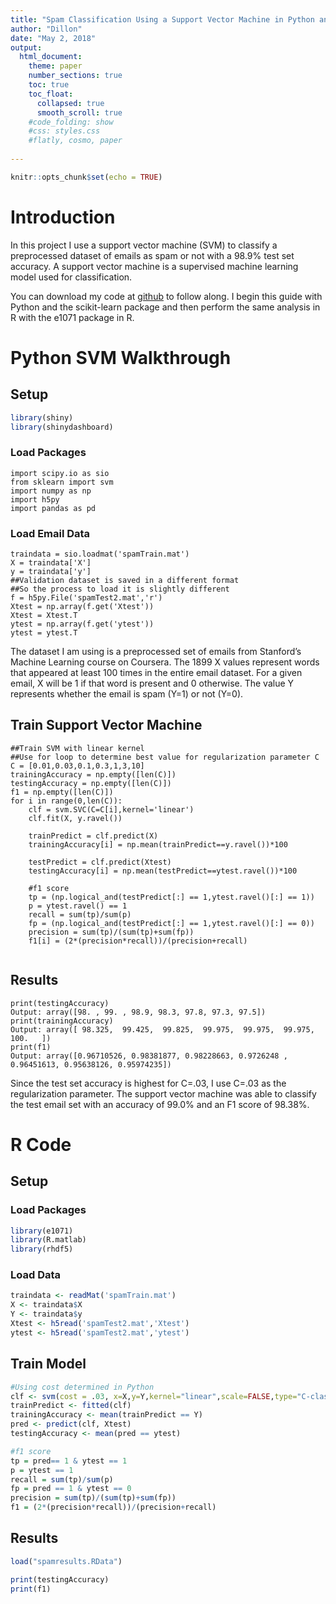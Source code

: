 ```yaml
---
title: "Spam Classification Using a Support Vector Machine in Python and R"
author: "Dillon"
date: "May 2, 2018"
output:
  html_document:
    theme: paper
    number_sections: true
    toc: true
    toc_float:
      collapsed: true
      smooth_scroll: true
    #code_folding: show
    #css: styles.css
    #flatly, cosmo, paper
    
---
```


```r
knitr::opts_chunk$set(echo = TRUE)
```

# Introduction

In this project I use a support vector machine (SVM) to classify a preprocessed dataset of emails as spam or not with a 98.9% test set accuracy. A support vector machine is a supervised machine learning model used for classification.


You can download my code at [github](https://github.com/dilloncamp/spam) to follow along. I begin this guide with Python and the scikit-learn package and then perform the same analysis in R with the e1071 package in R.


# Python SVM Walkthrough

## Setup

```r
library(shiny)
library(shinydashboard)
```

### Load Packages
```
import scipy.io as sio
from sklearn import svm
import numpy as np
import h5py
import pandas as pd
```

### Load Email Data

```
traindata = sio.loadmat('spamTrain.mat')
X = traindata['X']
y = traindata['y']
##Validation dataset is saved in a different format
##So the process to load it is slightly different
f = h5py.File('spamTest2.mat','r') 
Xtest = np.array(f.get('Xtest'))
Xtest = Xtest.T
ytest = np.array(f.get('ytest'))
ytest = ytest.T
```

The dataset I am using is a preprocessed set of emails from Stanford's Machine Learning course on Coursera. The 1899 X values represent words that appeared at least 100 times in the entire email dataset. For a given email, X will be 1 if that word is present and 0 otherwise. The value Y represents whether the email is spam (Y=1) or not (Y=0).

## Train Support Vector Machine

```
##Train SVM with linear kernel
##Use for loop to determine best value for regularization parameter C
C = [0.01,0.03,0.1,0.3,1,3,10]
trainingAccuracy = np.empty([len(C)])
testingAccuracy = np.empty([len(C)])
f1 = np.empty([len(C)])
for i in range(0,len(C)):
    clf = svm.SVC(C=C[i],kernel='linear')
    clf.fit(X, y.ravel())

    trainPredict = clf.predict(X)
    trainingAccuracy[i] = np.mean(trainPredict==y.ravel())*100
    
    testPredict = clf.predict(Xtest)
    testingAccuracy[i] = np.mean(testPredict==ytest.ravel())*100
    
    #f1 score
    tp = (np.logical_and(testPredict[:] == 1,ytest.ravel()[:] == 1))
    p = ytest.ravel() == 1
    recall = sum(tp)/sum(p)
    fp = (np.logical_and(testPredict[:] == 1,ytest.ravel()[:] == 0))
    precision = sum(tp)/(sum(tp)+sum(fp))
    f1[i] = (2*(precision*recall))/(precision+recall)
    
```

## Results

```
print(testingAccuracy)
Output: array([98. , 99. , 98.9, 98.3, 97.8, 97.3, 97.5])
print(trainingAccuracy)
Output: array([ 98.325,  99.425,  99.825,  99.975,  99.975,  99.975, 100.   ])
print(f1)
Output: array([0.96710526, 0.98381877, 0.98228663, 0.9726248 , 0.96451613, 0.95638126, 0.95974235])
```

Since the test set accuracy is highest for C=.03, I use C=.03 as the regularization parameter. The support vector machine was able to classify the test email set with an accuracy of 99.0% and an F1 score of 98.38%. 


# R Code

## Setup

### Load Packages

```r
library(e1071)
library(R.matlab)
library(rhdf5)
```

### Load Data

```r
traindata <- readMat('spamTrain.mat')
X <- traindata$X
Y <- traindata$y
Xtest <- h5read('spamTest2.mat','Xtest')
ytest <- h5read('spamTest2.mat','ytest')
```

## Train Model

```r
#Using cost determined in Python
clf <- svm(cost = .03, x=X,y=Y,kernel="linear",scale=FALSE,type="C-classification")
trainPredict <- fitted(clf)
trainingAccuracy <- mean(trainPredict == Y)
pred <- predict(clf, Xtest)
testingAccuracy <- mean(pred == ytest)

#f1 score
tp = pred== 1 & ytest == 1
p = ytest == 1
recall = sum(tp)/sum(p)
fp = pred == 1 & ytest == 0
precision = sum(tp)/(sum(tp)+sum(fp))
f1 = (2*(precision*recall))/(precision+recall)
```

## Results

```r
load("spamresults.RData")
```

```r
print(testingAccuracy)
print(f1)
```



